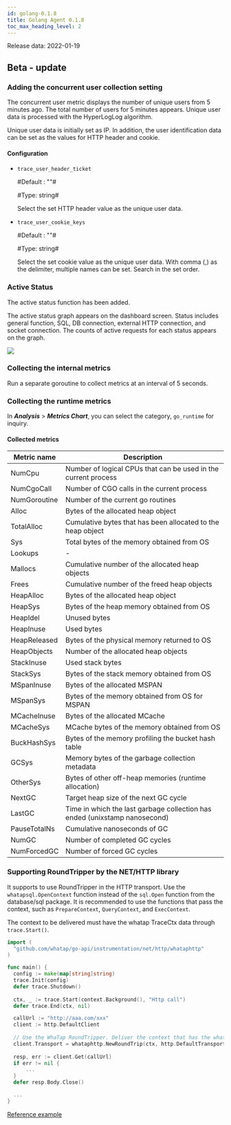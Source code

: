 ```yaml
---
id: golang-0.1.8
title: Golang Agent 0.1.8
toc_max_heading_level: 2
---
```



Release data: 2022-01-19

## Beta - update

### Adding the concurrent user collection setting

The concurrent user metric displays the number of unique users from 5 minutes ago. The total number of users for 5 minutes appears. Unique user data is processed with the HyperLogLog algorithm.

Unique user data is initially set as IP. In addition, the user identification data can be set as the values for HTTP header and cookie. 

#### Configuration

-   `trace_user_header_ticket`

    \#Default : ""#

    \#Type: string#

    Select the set HTTP header value as the unique user data.

-   `trace_user_cookie_keys`

    \#Default : ""#

    \#Type: string#

    Select the set cookie value as the unique user data. With comma (,) as the delimiter, multiple names can be set. Search in the set order.

### Active Status

The active status function has been added. 

The active status graph appears on the dashboard screen. Status includes general function, SQL, DB connection, external HTTP connection, and socket connection. The counts of active requests for each status appears on the graph.

![](https://img.whatap.io/media/agent_php/rease/tinified/active_status.png)

### Collecting the internal metrics

Run a separate goroutine to collect metrics at an interval of 5 seconds. 

### Collecting the runtime metrics

In **_Analysis_** > **_Metrics Chart_**, you can select the category, `go_runtime` for inquiry. 

#### Collected metrics

| Metric name    | Description                                                                           |
| -------------- | ------------------------------------------------------------------------------------- |
| NumCpu         | Number of logical CPUs that can be used in the current process                        |
| NumCgoCall     | Number of CGO calls in the current process                                            |
| NumGoroutine   | Number of the current go routines                                                     |
| Alloc          | Bytes of the allocated heap object                                                    |
| TotalAlloc     | Cumulative bytes that has been allocated to the heap object                           |
| Sys            | Total bytes of the memory obtained from OS                                            |
| Lookups        | -                                                                                     |
| Mallocs        | Cumulative number of the allocated heap objects                                       |
| Frees          | Cumulative number of the freed heap objects                                           |
| HeapAlloc      | Bytes of the allocated heap object                                                    |
| HeapSys        | Bytes of the heap memory obtained from OS                                             |
| HeapIdel       | Unused bytes                                                                          |
| HeapInuse      | Used bytes                                                                            |
| HeapReleased   | Bytes of the physical memory returned to OS                                           |
| HeapObjects    | Number of the allocated heap objects                                                  |
| StackInuse     | Used stack bytes                                                                      |
| StackSys       | Bytes of the stack memory obtained from OS                                            |
| MSpanInuse     | Bytes of the allocated MSPAN                                                          |
| MSpanSys       | Bytes of the memory obtained from OS for MSPAN                                        |
| MCacheInuse    | Bytes of the allocated MCache                                                         |
| MCacheSys      | MCache bytes of the memory obtained from OS                                           |
| BuckHashSys    | Bytes of the memory profiling the bucket hash table                                   |
| GCSys          | Memory bytes of the garbage collection metadata                                       |
| OtherSys       | Bytes of other off-heap memories (runtime allocation)                                 |
| NextGC         | Target heap size of the next GC cycle                                                 |
| LastGC         | Time in which the last garbage collection has ended (unixstamp nanosecond)            |
| PauseTotalNs   | Cumulative nanoseconds of GC                                                          |
| NumGC          | Number of completed GC cycles                                                         |
| NumForcedGC    | Number of forced GC cycles                                                            |

### Supporting RoundTripper by the NET/HTTP library

It supports to use RoundTripper in the HTTP transport. Use the `whatapsql.OpenContext` function instead of the `sql.Open` function from the database/sql package. It is recommended to use the functions that pass the context, such as `PrepareContext`, `QueryContext`, and `ExecContext`. 

The context to be delivered must have the whatap TraceCtx data through `trace.Start()`.

```go title='Install guide '
import (
  "github.com/whatap/go-api/instrumentation/net/http/whataphttp"
)

func main() {
  config := make(map[string]string)
  trace.Init(config)
  defer trace.Shutdown()
  
  ctx, _ := trace.Start(context.Background(), "Http call")
  defer trace.End(ctx, nil)

  callUrl := "http://aaa.com/xxx"
  client := http.DefaultClient
      
  // Use the WhaTap RoundTripper. Deliver the context that has the whatap's TraceCtx. 
  client.Transport = whataphttp.NewRoundTrip(ctx, http.DefaultTransport)
      
  resp, err := client.Get(callUrl)
  if err != nil {
      ...
  }
  defer resp.Body.Close()

  ...
}
```

[Reference example](https://github.com/whatap/go-api-example/tree/main/net/http/client)
